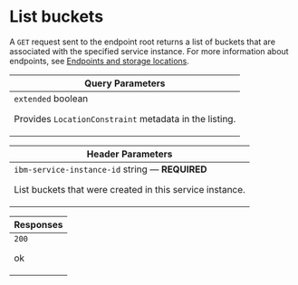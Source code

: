 # List buckets



A `GET` request sent to the endpoint root returns a list of buckets that are associated with the specified service instance.
For more information about endpoints, see [Endpoints and storage locations](https://cloud.ibm.com/docs/cloud-object-storage?topic=cloud-object-storage-endpoints#endpoints).

<table style={{"display":"table","width":"100%"}}><thead><tr><th style={{"textAlign":"left"}}>Query Parameters</th></tr></thead><tbody><tr><td><code>extended</code><span style={{"opacity":"0.6"}}> boolean</span><div style={{"marginTop":"var(--ifm-table-cell-padding)"}}>

Provides `LocationConstraint` metadata in the listing.

</div></td></tr></tbody></table><table style={{"display":"table","width":"100%"}}><thead><tr><th style={{"textAlign":"left"}}>Header Parameters</th></tr></thead><tbody><tr><td><code>ibm-service-instance-id</code><span style={{"opacity":"0.6"}}> string</span><span style={{"opacity":"0.6"}}> — </span><strong style={{"fontSize":"var(--ifm-code-font-size)","color":"var(--openapi-required)"}}> REQUIRED</strong><div style={{"marginTop":"var(--ifm-table-cell-padding)"}}>

List buckets that were created in this service instance.

</div></td></tr></tbody></table><table style={{"display":"table","width":"100%"}}><thead><tr><th style={{"textAlign":"left"}}>Responses</th></tr></thead><tbody><tr><td><div style={{"display":"flex"}}><div style={{"marginRight":"var(--ifm-table-cell-padding)"}}><code>200</code></div><div>

ok

</div></div><div></div></td></tr></tbody></table>